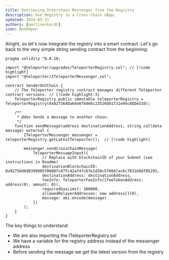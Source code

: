 ```yaml
---
title: Retrieving Interchain Messenger from the Registry
description: Use Registry in a Cross-Chain dApp.
updated: 2024-05-31
authors: [martineckardt]
icon: BookOpen
---
```


Alright, so let's now integrate the registry into a smart contract. Let's go back to the very simple string sending contract from the beginning:

```solidity title="src/3-registry/SenderOnCChainWithRegistry.sol"
pragma solidity ^0.8.18;

import "@teleporter/upgrades/TeleporterRegistry.sol"; // [!code highlight]
import "@teleporter/ITeleporterMessenger.sol";

contract SenderOnCChain {
    // The Teleporter registry contract manages different Teleporter contract versions. // [!code highlight:3]
    TeleporterRegistry public immutable teleporterRegistry = TeleporterRegistry(0x827364Da64e8f8466c23520d81731e94c8DDe510);

    /**
     * @dev Sends a message to another chain.
     */
    function sendMessage(address destinationAddress, string calldata message) external {
        ITeleporterMessenger messenger = teleporterRegistry.getLatestTeleporter();  // [!code highlight]

        messenger.sendCrossChainMessage(
            TeleporterMessageInput({
                // Replace with blockchainID of your Subnet (see instructions in Readme)
                destinationBlockchainID: 0x92756d698399805f0088fc07fc42af47c67e1d38c576667ac6c7031b8df05293,
                destinationAddress: destinationAddress,
                feeInfo: TeleporterFeeInfo({feeTokenAddress: address(0), amount: 0}),
                requiredGasLimit: 100000,
                allowedRelayerAddresses: new address[](0),
                message: abi.encode(message)
            })
        );
    }
}
```

<Callout type="warn" title="Don't forget to replace the destinationBlockchainID with the one from your Subnet!" />

The key things to understand:

- We are also importing the ITeleporterRegistry.sol
- We have a variable for the registry address instead of the messenger address
- Before sending the message we get the latest version from the registry
